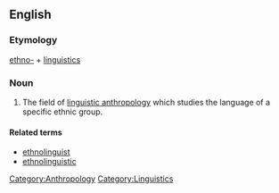 ==English==

===Etymology===

[[ethno-]] + [[linguistics]]

===Noun===
{{en-noun|-}}
{{wikipedia}}
# The field of [[linguistic anthropology]] which studies the language of a specific ethnic group.

====Related terms====
*[[ethnolinguist]]
*[[ethnolinguistic]]

[[Category:Anthropology]]
[[Category:Linguistics]]